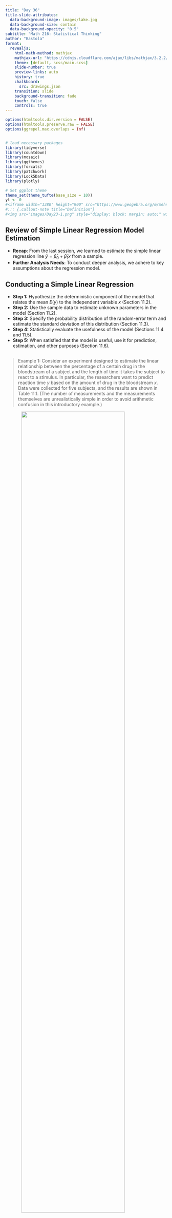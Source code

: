 ```yaml
---
title: "Day 36"
title-slide-attributes:
  data-background-image: images/lake.jpg
  data-background-size: contain
  data-background-opacity: "0.5"
subtitle: "Math 216: Statistical Thinking"
author: "Bastola"
format:
  revealjs:
    html-math-method: mathjax
    mathjax-url: "https://cdnjs.cloudflare.com/ajax/libs/mathjax/3.2.2/MathJax.js" 
    theme: [default, scss/main.scss]
    slide-number: true
    preview-links: auto
    history: true
    chalkboard: 
      src: drawings.json
    transition: slide
    background-transition: fade    
    touch: false
    controls: true
---
```


```r
options(htmltools.dir.version = FALSE)
options(htmltools.preserve.raw = FALSE)
options(ggrepel.max.overlaps = Inf)


# load necessary packages
library(tidyverse)
library(countdown)
library(mosaic)
library(ggthemes)
library(forcats)
library(patchwork)
library(Lock5Data)
library(plotly)

# Set ggplot theme
theme_set(theme_tufte(base_size = 10))
yt <- 0
#<iframe width="1380" height="900" src="https://www.geogebra.org/m/mehn8u8s"></iframe>
#::: {.callout-note title="Definition"}
#<img src="images/Day23-1.png" style="display: block; margin: auto;" width="80%"  loading="lazy" decoding="async">
```


## Review of Simple Linear Regression Model Estimation {.font80}

::: cle6
- **Recap**: From the last session, we learned to estimate the simple linear regression line $\hat{y} = \hat{\beta}_0 + \hat{\beta}_1 x$ from a sample.
- **Further Analysis Needs**: To conduct deeper analysis, we adhere to key assumptions about the regression model.
:::

## Conducting a Simple Linear Regression {.font70}

::: cle4
- **Step 1:** Hypothesize the deterministic component of the model that relates the mean $E(y)$ to the independent variable $x$ (Section 11.2).
- **Step 2:** Use the sample data to estimate unknown parameters in the model (Section 11.2).
- **Step 3:** Specify the probability distribution of the random-error term and estimate the standard deviation of this distribution (Section 11.3).
- **Step 4:** Statistically evaluate the usefulness of the model (Sections 11.4 and 11.5).
- **Step 5:** When satisfied that the model is useful, use it for prediction, estimation, and other purposes (Section 11.6).
:::

## {.font60}

> Example 1: Consider an experiment designed to estimate the linear relationship between the percentage of a certain drug in the bloodstream of a subject and the length of time it takes the subject to react to a stimulus. In particular, the researchers want to predict reaction time $y$ based on the amount of drug in the bloodstream $x$. Data were collected for five subjects, and the results are shown in Table 11.1. (The number of measurements and the measurements themselves are unrealistically simple in order to avoid arithmetic confusion in this introductory example.)

<img src="images/Day36-1.png" style="display: block; margin: auto;" width="80%"  loading="lazy" decoding="async">



## Step 1: Hypothesize the Deterministic Component {.font80}

::: cle5
- **Focus:** Straight-line models
- **Relationship:** Mean response time to drug percentage


Assume the model relating mean response time $E(y)$ to drug percentage $x$:

$$
H: E(y) = \beta_0 + \beta x \longleftarrow \begin{aligned} & \text{The true unknown relationship} \\ & \text{between } x \text{ and } Y \text{ is a straight line} \end{aligned}
$$

:::


## Step 2: Use sample data to estimate unknown parameters in the model. {.font80}

This step is the subject of this section - namely, how can we best use the information in the sample of five observations in Table 11.1 to estimate the unknown $y$-intercept $\beta_0$ and slope $\beta_1$ ?


::: row
::: left
<img src="images/Day36-12.png" style="display: block; margin: auto;" width="80%"  loading="lazy" decoding="async">


:::

::: right
<img src="images/Day36-2.png" style="display: block; margin: auto;" width="80%"  loading="lazy" decoding="async">

:::
:::


##

<img src="images/Day36-3.png" style="display: block; margin: auto;" width="80%"  loading="lazy" decoding="async">



##


<img src="images/Day36-4.png" style="display: block; margin: auto;" width="80%"  loading="lazy" decoding="async">


## {.font80}


```r
# Define the data
x <- c(1, 2, 3, 4, 5)
y <- c(1, 1, 2, 2, 4)

# Create a dataframe
data <- data.frame(x, y)

# Fit a linear model
mod <- lm(y ~ x, data = data)
summary(mod)
```



##

::: panel-tabset

### Plot

```r
library(ggplot2)
ggplot(data, aes(x = x, y = y)) +
  geom_point() +  # Add points
  geom_smooth(method = "lm", se = FALSE) +  
  ggtitle("Linear Model Fit") +
  theme_minimal()
```


### Code

```r
library(ggplot2)
ggplot(data, aes(x = x, y = y)) +
  geom_point() +  # Add points
  geom_smooth(method = "lm", se = FALSE) +  
  ggtitle("Linear Model Fit") +
  theme_minimal()
```

:::

## {.font60}

> Back to Example 1, we will use these results to answer the following questions:

a. Use the method of least squares to estimate the values of $\beta_0$ and $\beta_1$.

::: custom-space
:::

b. Predict the reaction time when $x=2$.


## {.font60}

c. Find the SSE for the analysis.

::: custom-space
:::

d. Give practical interpretations of $\widehat{\beta}_0$ and $\widehat{\beta}_1$.


##


## {.font60}



```{=html}
<iframe width="1280" height="1300" src="https://shinylive.io/r/app/#h=0&code=NobwRAdghgtgpmAXGKAHVA6ASmANGAYwHsIAXOMpMAGwEsAjAJykYE8AKAZwAtaJWAlAB0IdJiw4BzSampFSAJmEQRAYgAEAETgAzPnHUBVAJIiArrXUAeALTqd1CwBMAClElx2I9etK1S1HBuEHDUXmAAMvos6lhwkoxwnJy0JOoAgtDUrCmcQmACuN7qKU5w9CwRUKxEZqReED4+peUswaENTU3kAB6k6YlQxhCodeE9TlCkUPm46vkAomRwjOoAGuoAblCOSersxDAwUDaccKgsU3BOAoiz82AAHACcuADsCrjPAMy4jwAsfwAjO8AKzvAAMf0+ADZXo9fo8oQjgX9AW8YflCsUur1+oNhqN6vlWJNpvdFstVgBNLY7Mx7A5EI4nM4XZjkG53PAPBRQoEw3B83BAx4it4iwVA8FAiXSyUimVyqVy-5YoqNLrqKAEPwkABCdVIJHCkiIFLAAHEKCsruoXHJSOqcU0CNw4AQANb0Ig9QljfI8IgAdzipTMOzyPPyAGVuCHYklaE4I9Qo3MAGLpCIxhbYzVdN0e72+-3EsBB4MxswstgWuMJgCyRDK1HU1drrHuWZzeZ8GgAwu6vT6er4iCV48H1DAW6ESjXjnWC+p811jnx2mEXT5ZPIAPJ1InhPdOgoarW+KD0QKH0jH-KJThmaikTgAFWvgWdK58mxWFR+DA75wH0d4PhWi4SDG0xvj+l7-owgG0MBoGkOBAYoE4Tj+KkWQwVMUaFP2GTYbhJA7OotT3nU9hEKsITTpwsG0MxtAEHkv5bABUwoSBYFHphs6th2S5dgUJEYaQdGrMJ87Pp2LrKD4yjKGoWi6PoJQrIh6hyJI7EiGcjC6bY9hmBAup4ewfBEnM1FEgI6ggMUZJQNYdhwP+ZBxDqfj-jZIx1AAJGacwuSuY5mVAnAYBANYrOx7AWXQzFcKQjCcLI-iBUSwUTFMUBzLMWICMpTSsB52qxfF8CMElKWsfUzGZdl9S2SFpKFcVeCleVPi0Do7CBBAkikNw7A9E5ACEAC8ekUGNE2CE5EWXsxRCoOE77uuotX0CsVE6OoY5QBATjqJV2y7JwM5mMx6gHb4u2cLAcAYFiLoAL4um5GA6Mw8DsPu9DGdseqNPNZwAI4APo7CQkiTcRY7zT0cyVfNgjFF95XFHJbZmYMVkBWtTTUDA7CVQAfidcxueo81uewZU43jmoOSFp5VYk50rA68jsGTPiJND7DM6zK5OMdZkSy6ejSWZBMsy68BnbDUV2GrEDizo+X9TOcDq5VStGzr0vBdjK6oIkOG6tcsPa7DJt2Db1zsfUCtzIxDNM4V-2A54qOG+rU0Gy6qBVdIp663MUBJJNGNleoADUO7qB4zKw6gRB8PUTlp1xmcwLDnCzvIE3wONLaMw8FP3Gctc9rmBfp8X2e52Q7Dx5wk21076OXbXbt25yjtm87xHEHIqzzY+1wN7QABeBjzd8rdF3AWd4t3CfBwPGPD7bHsO07rApxCGCgsR1DXvOUM23nQ35I2ZuIPsACkGAKDocxfz-wgeQH3UCPE+Thx7G2IpsAAVvdaS80bAgnUNPeitd55OEXivWu19U5ty3iXHePdhp3zbPNEGYNeIkCgbAh680gRXzmNwGh8D1D0IhBvS8404DwEdnwFCOwVYrhdINfYHVSDBUrGGZMqZOCrXTpHMykcU4Z3waXeI8Au5EODoPHoFALpo0PvNUBup2AK2IqwPRtdBBzGnmgsAttPorh+kI62bNijFE5uIp8L43yfhvAYImeiVh+MCELF0otxaFRZgbaWVU5YrgVlVZWBsCD0D4E4WOl0MDcCmEfd2JizFzCfNIyMtcLaVVdsfAp-hJY+Fxu4jmglxEKTEgRN8PMgmMBcPVLuwt1ARIljEmWdh4ldESUrOcYQDbJE1guSmut8rqC1mbBZYcAB6SgXTJBdnM9gCyKkh3NnrFaGyDYDySSsi2U1VYTx2drfZ0zOA9B2QpVZ6gABU6hylOTsK8q5TlPl-OOU5AA9HtRgIZdZqRXAQKY4QYxyFQHAd+9xiC6FMTU4ACgAC6PUhAiBKlxHw+RhjkEYAQc4pAUU8jRUNMxwAgS4oePilQvUiUPAHPRRIt8IbIKILoPQBBaAUGkuwRgtwHg2Poqs+mwK8UErZZeYlYAOxHXbNDCMT51j7BjDGHoU1qVzBmfK1lF4lWxhrGqmMGqWB7FpOwXVrBBCGpKJwVgJrCVKoeKqogx1rWar2Gse1urnkSobk891zKFVmsvC-M2aqeguuAfkFlnrzVgFfmdNVrAk23I9WAYo5V6mag8U04KUAyIQx2G026gS+ZdJ6fUPpAyom1KaLE2WraXRuJUAWQcJAcJVrbJ4mSM5JlzLEqWmi4iCaiQkB0+t3S85hJXBEsREipxzrYAbcZWtJmCK6C0iQGLSBOXUBoBsTEoJsDVVwsdrZ1DBndI0IsI5fTqFYsg4cnoF6amLc49SWALLPQMGgbKsLeVGV4PwdI6BkqWHmhYI1OlDpQxQ+KkQYAvrYqAA"></iframe>
```


## {.font50}


> You are provided with a dataset of study hours and GPA scores from 15 students. Your task is to input this data into a Shiny app to calculate the correlation, slope, and intercept of the regression line. Analyze these parameters to understand how study hours relate to GPA.

::: row
::: left

| Study Hours (X) | GPA (Y)     |
|-----------------|-------------|
| 1               | 2.1         |
| 2               | 2.4         |
| 3               | 2.6         |
| 4               | 3.0         |
| 5               | 3.1         |
| 6               | 3.2         |
| 7               | 3.3         |
| 8               | 3.6         |
| 9               | 3.9         |
| 10              | 3.7         |
| 11              | 3.7         |
| 12              | 3.7         |
| 13              | 3.9         |
| 14              | 3.8         |
| 15              | 3.9         |


:::

::: right

1. **Input the Data**: Enter the study hours and GPA into the Shiny app.
2. **Calculate the Parameters**: Use the app to find the correlation, slope, and intercept.
3. **Interpret the Results**:
   - **Correlation**: Discuss what the correlation coefficient tells you about the relationship between study hours and GPA.
   - **Slope**: Explain what the slope indicates about the effect of an additional hour of study on GPA.
   - **Intercept**: Consider the meaning of the intercept in the context of GPA prediction when no study hours are recorded.

:::
:::


##



